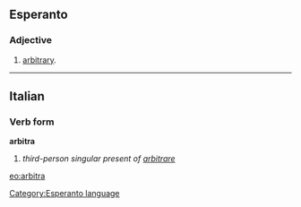 ==Esperanto==
===Adjective===
# [[arbitrary]].

{{Universala Vortaro}}

----

==Italian==
===Verb form===
'''arbitra'''

# ''third-person singular present of [[arbitrare]]''
[[eo:arbitra]]
[[Category:Esperanto language]]